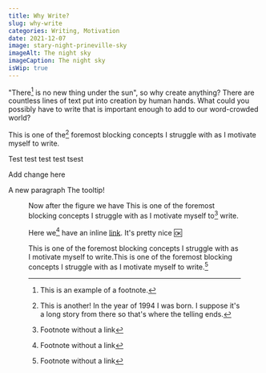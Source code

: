 ```yaml
---
title: Why Write?
slug: why-write
categories: Writing, Motivation
date: 2021-12-07
image: stary-night-prineville-sky
imageAlt: The night sky
imageCaption: The night sky
isWip: true
---
```


"There[^1] is no new thing under the sun", so why create anything? There are countless lines of text put into creation by human hands. What could you possibly have to write that is important enough to add to our word-crowded world?<!-- end-preview -->

This is one of the[^2] foremost blocking concepts I struggle with as I motivate myself to write.

Test test test test tsest

Add change here

A new paragraph <Tooltip text="The hover text!">The tooltip!</Tooltip>

<Figure image="stary-night-prineville-sky" imageAlt="Stary Sky" caption="A test caption" />

Now after the figure we have This is one of the foremost blocking concepts I struggle with as I motivate myself to[^3] write.

Here we[^4] have an inline [link](https://example.com). It's pretty nice :ok:

This is one of the foremost <Tooltip text="block block block">blocking</Tooltip> concepts I struggle with as I motivate myself to write.This is one of the foremost blocking concepts I struggle with as I motivate myself to write.[^5]

[^1]: This is an example of a footnote.
[^2]: This is another! In the year of 1994 I was born. I suppose it's a long story from there so that's where the telling ends.
[^3]: Footnote without a link
[^4]: Footnote without a link
[^5]: Footnote without a link
